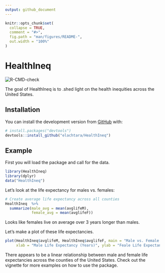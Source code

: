 ```yaml
---
output: github_document
---
```


<!-- README.md is generated from README.Rmd. Please edit that file -->

```r
knitr::opts_chunk$set(
  collapse = TRUE,
  comment = "#>",
  fig.path = "man/figures/README-",
  out.width = "100%"
)
```

# HealthIneq

<!-- badges: start -->
![R-CMD-check](https://github.com/elachtara/HealthIneq/workflows/R-CMD-check/badge.svg)
<!-- badges: end -->

The goal of HealthIneq is to .shed light on the health inequities across the United States. 

## Installation

You can install the development version from [GitHub](https://github.com/) with:

``` r
# install.packages("devtools")
devtools::install_github("elachtara/HealthIneq")
```
## Example

First you will load the package and call for the data. 

```r
library(HealthIneq)
library(dplyr)
data("HealthIneq")
```

Let's look at the life expectancy for males vs. females:

```r
# Create average life expectancy across all counties
HealthIneq  %>% 
  summarize(male_avg = mean(avglifeM), 
            female_avg = mean(avglifeF))
```
Looks like females live on average over 3 years longer than males.

Let's make a plot of these life expectancies.

```r
plot(HealthIneq$avglifeM, HealthIneq$avglifeF, main = "Male vs. Female Life Expectancies",
     xlab = "Male Life Expectancy (Years)", ylab = "Feale Life Expectancy (Years)")
```
There appears to be a linear relationship between male and female life expectancies across the counties of the United States. Check out the vignette for more examples on how to use the package.
